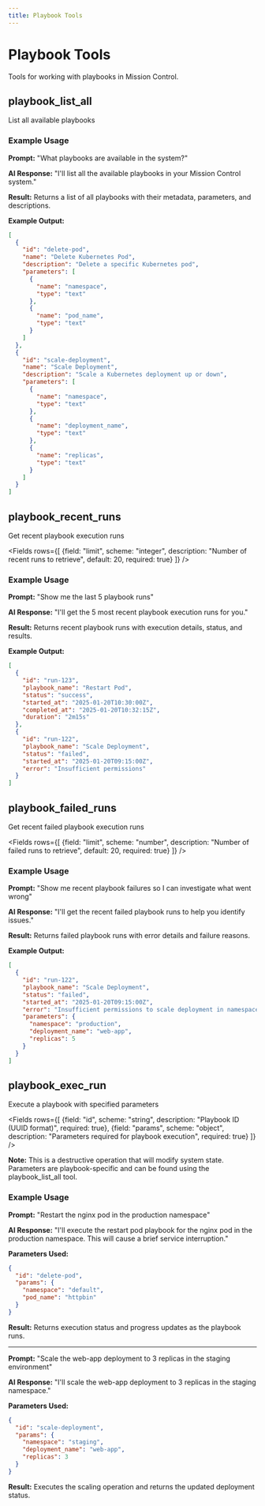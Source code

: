 ```yaml
---
title: Playbook Tools
---
```


# Playbook Tools

Tools for working with playbooks in Mission Control.

## playbook_list_all

List all available playbooks

### Example Usage

**Prompt:** "What playbooks are available in the system?"

**AI Response:** "I'll list all the available playbooks in your Mission Control system."

**Result:** Returns a list of all playbooks with their metadata, parameters, and descriptions.

**Example Output:**
```json
[
  {
    "id": "delete-pod",
    "name": "Delete Kubernetes Pod",
    "description": "Delete a specific Kubernetes pod",
    "parameters": [
      {
        "name": "namespace",
        "type": "text"
      },
      {
        "name": "pod_name",
        "type": "text"
      }
    ]
  },
  {
    "id": "scale-deployment",
    "name": "Scale Deployment",
    "description": "Scale a Kubernetes deployment up or down",
    "parameters": [
      {
        "name": "namespace",
        "type": "text"
      },
      {
        "name": "deployment_name",
        "type": "text"
      },
      {
        "name": "replicas",
        "type": "text"
      }
    ]
  }
]
```

## playbook_recent_runs

Get recent playbook execution runs

<Fields rows={[
  {field: "limit", scheme: "integer", description: "Number of recent runs to retrieve", default: 20, required: true}
]} />

### Example Usage

**Prompt:** "Show me the last 5 playbook runs"

**AI Response:** "I'll get the 5 most recent playbook execution runs for you."

**Result:** Returns recent playbook runs with execution details, status, and results.

**Example Output:**
```json
[
  {
    "id": "run-123",
    "playbook_name": "Restart Pod",
    "status": "success",
    "started_at": "2025-01-20T10:30:00Z",
    "completed_at": "2025-01-20T10:32:15Z",
    "duration": "2m15s"
  },
  {
    "id": "run-122",
    "playbook_name": "Scale Deployment",
    "status": "failed",
    "started_at": "2025-01-20T09:15:00Z",
    "error": "Insufficient permissions"
  }
]
```

## playbook_failed_runs

Get recent failed playbook execution runs

<Fields rows={[
  {field: "limit", scheme: "number", description: "Number of failed runs to retrieve", default: 20, required: true}
]} />

### Example Usage

**Prompt:** "Show me recent playbook failures so I can investigate what went wrong"

**AI Response:** "I'll get the recent failed playbook runs to help you identify issues."

**Result:** Returns failed playbook runs with error details and failure reasons.

**Example Output:**
```json
[
  {
    "id": "run-122",
    "playbook_name": "Scale Deployment",
    "status": "failed",
    "started_at": "2025-01-20T09:15:00Z",
    "error": "Insufficient permissions to scale deployment in namespace 'production'",
    "parameters": {
      "namespace": "production",
      "deployment_name": "web-app",
      "replicas": 5
    }
  }
]
```

## playbook_exec_run

Execute a playbook with specified parameters

<Fields rows={[
  {field: "id", scheme: "string", description: "Playbook ID (UUID format)", required: true},
  {field: "params", scheme: "object", description: "Parameters required for playbook execution", required: true}
]} />

**Note:** This is a destructive operation that will modify system state. Parameters are playbook-specific and can be found using the playbook_list_all tool.

### Example Usage

**Prompt:** "Restart the nginx pod in the production namespace"

**AI Response:** "I'll execute the restart pod playbook for the nginx pod in the production namespace. This will cause a brief service interruption."

**Parameters Used:**
```json
{
  "id": "delete-pod",
  "params": {
    "namespace": "default",
    "pod_name": "httpbin"
  }
}
```

**Result:** Returns execution status and progress updates as the playbook runs.

---

**Prompt:** "Scale the web-app deployment to 3 replicas in the staging environment"

**AI Response:** "I'll scale the web-app deployment to 3 replicas in the staging namespace."

**Parameters Used:**
```json
{
  "id": "scale-deployment",
  "params": {
    "namespace": "staging",
    "deployment_name": "web-app",
    "replicas": 3
  }
}
```

**Result:** Executes the scaling operation and returns the updated deployment status.
